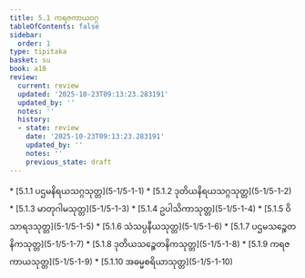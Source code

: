 ```yaml
---
title: 5.1 ကရဇကာယဝဂ္ဂ
tableOfContents: false
sidebar:
  order: 1
type: tipitaka
basket: su
book: a10
review:
  current: review
  updated: '2025-10-23T09:13:23.283191'
  updated_by: ''
  notes: ''
  history:
  - state: review
    date: '2025-10-23T09:13:23.283191'
    updated_by: ''
    notes: ''
    previous_state: draft
---
```



<ReviewStatus review={frontmatter.review} showDetails={true} />

<HypothesisAnnotation frontmatter={frontmatter} />

<DynamicBreadcrumb />



<TableOfContents book="a10" section="5.1">
* [5.1.1 ပဌမနိရယသဂ္ဂသုတ္တ](5-1/5-1-1)
* [5.1.2 ဒုတိယနိရယသဂ္ဂသုတ္တ](5-1/5-1-2)
* [5.1.3 မာတုဂါမသုတ္တ](5-1/5-1-3)
* [5.1.4 ဥပါသိကာသုတ္တ](5-1/5-1-4)
* [5.1.5 ဝိသာရဒသုတ္တ](5-1/5-1-5)
* [5.1.6 သံသပ္ပနီယသုတ္တ](5-1/5-1-6)
* [5.1.7 ပဌမသဉ္စေတနိကသုတ္တ](5-1/5-1-7)
* [5.1.8 ဒုတိယသဉ္စေတနိကသုတ္တ](5-1/5-1-8)
* [5.1.9 ကရဇကာယသုတ္တ](5-1/5-1-9)
* [5.1.10 အဓမ္မစရိယာသုတ္တ](5-1/5-1-10)
</TableOfContents>